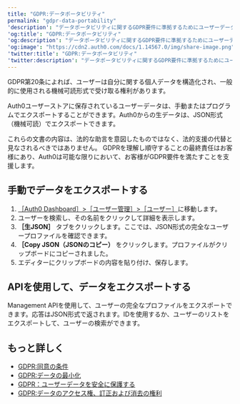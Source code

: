 ```yaml
---
title: "GDPR:データポータビリティ"
permalink: "gdpr-data-portability"
'description': "データポータビリティに関するGDPR要件に準拠するためにユーザーデータをエクスポートする方法について説明します。"
'og:title': "GDPR:データポータビリティ"
'og:description': "データポータビリティに関するGDPR要件に準拠するためにユーザーデータをエクスポートする方法について説明します。"
'og:image': "https://cdn2.auth0.com/docs/1.14567.0/img/share-image.png"
'twitter:title': "GDPR:データポータビリティ"
'twitter:description': "データポータビリティに関するGDPR要件に準拠するためにユーザーデータをエクスポートする方法について説明します。"
---
```


GDPR第20条によれば、ユーザーは自分に関する個人データを構造化され、一般的に使用される機械可読形式で受け取る権利があります。

Auth0ユーザーストアに保存されているユーザーデータは、手動またはプログラムでエクスポートすることができます。Auth0からの生データは、JSON形式（機械可読）でエクスポートできます。

<Callout icon="file-lines" color="#0EA5E9" iconType="regular">

これらの文書の内容は、法的な助言を意図したものではなく、法的支援の代替と見なされるべきではありません。 GDPRを理解し順守することの最終責任はお客様にあり、Auth0は可能な限りにおいて、お客様がGDPR要件を満たすことを支援します。

</Callout>

## 手動でデータをエクスポートする

1. [［Auth0 Dashboard］>［ユーザー管理］>［ユーザー］](https://manage.auth0.com/#/users)に移動します。
2. ユーザーを検索し、その名前をクリックして詳細を表示します。
3. **［生JSON］** タブをクリックします。ここでは、JSON形式の完全なユーザープロファイルを確認できます。
4. **［Copy JSON（JSONのコピー）** をクリックします。プロファイルがクリップボードにコピーされました。
5. エディターにクリップボードの内容を貼り付け、保存します。

## APIを使用して、データをエクスポートする

<Tooltip data-tooltip-id="react-containers-DefinitionTooltip-0" href="/docs/ja-jp/glossary?term=management-api" tip="Management API: 顧客が管理タスクを実行できるようにするための製品。" cta="用語集の表示">Management API</Tooltip>を使用して、ユーザーの完全なプロファイルをエクスポートできます。応答はJSON形式で返されます。IDを使用するか、ユーザーのリストをエクスポートして、ユーザーの検索ができます。

## もっと詳しく

* [GDPR:同意の条件](/docs/ja-jp/secure/data-privacy-and-compliance/gdpr/gdpr-conditions-for-consent)
* [GDPR:データの最小化](/docs/ja-jp/secure/data-privacy-and-compliance/gdpr/gdpr-data-minimization)
* [GDPR：ユーザーデータを安全に保護する](/docs/ja-jp/secure/data-privacy-and-compliance/gdpr/gdpr-protect-and-secure-user-data)
* [GDPR:データのアクセス権、訂正および消去の権利](/docs/ja-jp/secure/data-privacy-and-compliance/gdpr/gdpr-right-to-access-correct-and-erase-data)
